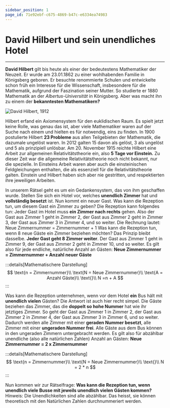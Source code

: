 ```yaml
---
sidebar_position: 1
page_id: 71e92ebf-c675-4869-b47c-e6334ea74983
---
```


# David Hilbert und sein unendliches Hotel

---

**David Hilbert** gilt bis heute als einer der bedeutestens Mathematiker der Neuzeit. Er wurde am 23.01.1862 zu einer wohlhabenden Familie in Königsberg geboren. Er besuchte renommierte Schulen und entwickelte schon früh ein Interesse für die Wissenschaft, insbesondere für die Mathematik, aufgrund der Faszination seiner Mutter. So studierte er 1880 Mathematik an der *Albertus-Universität* in Königsberg. Aber was macht ihn zu einem der **bekanntesten Mathematikern?**

![David Hilbert, 1912](./images/david_hilbert.jpg)

Hilbert erfand ein Axiomensystem für den euklidischen Raum. Es spielt jetzt keine Rolle, was genau das ist, aber viele Mathematiker waren auf der Suche nach einem und hielten es für notwendig, eins zu finden.&#x20;
In 1900 postulierte Hilbert **23 Probleme** aus allen Teilgebieten der Mathematik, die dazumale ungelöst waren. In 2012 galten 15 davon als gelöst, 3 als ungelöst und 5 als prinzipiell unlösbar.
Am 20. November 1915 reichte Hilbert eine Arbeit zur allgemeinen Relativitätstheorie ein, also **5 Tage vor Einstein.** Zu dieser Zeit war die allgemeine Relativitätstheorie noch nicht bekannt, nur die spezielle. In Einsteins Arbeit waren aber auch die einsteinischen Feldgleichungen enthalten, die als essenziell für die Relativitätstheorie galten. Einstein und Hilbert haben sich aber nie gestritten, und respektierten ihre jeweiligen Arbeiten.

In unserem Rätsel geht es um ein Gedankensystem, das von ihm geschaffen wurde. Stellen Sie sich ein Hotel vor, welches **unendlich Zimmer** hat und **vollständig besetzt** ist. Nun kommt ein neuer Gast. Was kann die Rezeption tun, um diesem Gast ein Zimmer zu geben?
Die Rezeption kann folgendes tun: Jeder Gast im Hotel muss **ein Zimmer nach rechts** gehen. Also der Gast aus Zimmer 1 geht in Zimmer 2, der Gast aus Zimmer 2 geht in Zimmer 3, der Gast aus Zimmer 3 in Zimmer 4, und so weiter. Die Rechnung lautet:&#x20;
Neue Zimmernummer = Zimmernummer + 1
Was kann die Rezeption tun, wenn 8 neue Gäste ein Zimmer beziehen möchten? Das Prinzip bleibt dasselbe. **Jeder Gast geht 8 Zimmer weiter**. Der Gast aus Zimmer 1 geht in Zimmer 9, der Gast aus Zimmer 2 geht in Zimmer 10, und so weiter.&#x20;
Es gilt also für jede endliche, natürliche Anzahl an Gästen:&#x20;
**Neue Zimmernummer = Zimmernummer + Anzahl neuer Gäste**

:::details[Mathematischere Darstellung]
$$
\text{n = Zimmernummer}\\
\text{N = Neue Zimmernummer}\\
\text{A = Anzahl Gäste}\\
\text{}\\
N =n + A
$$
:::

Was kann die Rezeption unternehmen, wenn vor dem Hotel **ein** Bus hält mit **unendlich vielen** Gästen? Die Antwort ist auch hier recht simpel. Die Gäste beziehen das Zimmer, das die **doppelt so hohe Nummer** hat wie ihr jetztiges Zimmer. So geht der Gast aus Zimmer 1 in Zimmer 2, der Gast aus Zimmer 2 in Zimmer 4, der Gast aus Zimmer 3 in Zimmer 6, und so weiter. Dadurch werden alle Zimmer mit einer **geraden Nummer besetzt**, alle Zimmer mit einer **ungeraden Nummer frei**. Alle Gäste aus dem Bus können in den ungeraden Zimmern untergebracht werden.&#x20;
Es gilt also für abzählbar unendliche (also alle natürlichen Zahlen) Anzahl an Gästen:
**Neue Zimmernummer = 2 x Zimmernummer**

:::details[Mathematischere Darstellung]
$$
\text{n = Zimmernummer}\\
\text{N = Neue Zimmernummer}\\
\text{}\\
N = 2 * n
$$
:::

Nun kommen wir zur Rätselfrage:
**Was kann die Rezeption tun, wenn unendlich viele Busse mit jeweils unendlich vielen Gästen kommen?**
Hinweis: Die Unendlichkeiten sind alle abzählbar. Das heisst, sie können theoretisch mit den Natürlichen Zahlen durchnummeriert werden.